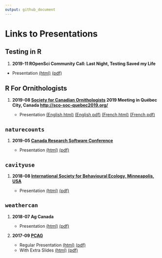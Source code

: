 ```yaml
---
output: github_document
---
```


# Links to Presentations

## Testing in R

1. **2019-11 ROpenSci Community Call: Last Night, Testing Saved my Life**

  - Presentation [(html)](http://steffilazerte.github.io/Presentations/2019-11%20ROpenSci%20-%20Testing/2019-11_ROpenSci_Testing.html) [(pdf)](http://steffilazerte.github.io/Presentations/2019-11%20ROpenSci%20-%20Testing/2019-11_ROpenSci_Testing.pdf)

## R For Ornithologists

1. **2019-08 [Society for Canadian Ornithologists](https://www.sco-soc.ca/) 2019 Meeting in Québec City, Canada
<http://sco-soc-quebec2019.org/>**

    - Presentation [(English html)](http://steffilazerte.github.io/Presentations/2019-08%20SOC%20-%20R%20Symposium/LaZerte_SCO_SOC_2019_en.html) [(English pdf)](http://steffilazerte.github.io/Presentations/2019-08%20SOC%20-%20R%20Symposium/LaZerte_SCO_SOC_2019_en.pdf) [(French html)](http://steffilazerte.github.io/Presentations/2019-08%20SOC%20-%20R%20Symposium/LaZerte_SCO_SOC_2019_fr.html) [(French pdf)](http://steffilazerte.github.io/Presentations/2019-08%20SOC%20-%20R%20Symposium/LaZerte_SCO_SOC_2019_fr.pdf)
    
## `naturecounts`

1. **2019-05 [Canada Research Software Conference](https://www.canarie.ca/software/canadian-research-software-conference/program-details/)**

    - Presentation [(html)](http://steffilazerte.github.io/Presentations/2019-05%20CRSC%20-%20naturecounts/LaZerte_CRSC_2019.html) [(pdf)](http://steffilazerte.github.io/Presentations/2019-05%20CRSC%20-%20naturecounts/LaZerte_CRSC_2019.pdf)

## `cavityuse`

1. **2018-08 [International Society for Behavioural Ecology, Minneapolis, USA](http://www.behavecol.com)**

    - Presentation [(html)](http://steffilazerte.github.io/Presentations/2018-08%20ISBE/LaZerte_ISBE_2018.html) [(pdf)](http://steffilazerte.github.io/Presentations/2018-08%20ISBE/LaZerte_Gow_ISBE_cavityuse.pdf)

## `weathercan`

1. **2018-07 Ag Canada**

    - Presentation [(html)](http://steffilazerte.github.io/Presentations/2018-07%20Ag%20Canada%20-%20weathercan/LaZerte_AGCAN_2018_weathercan.html) [(pdf)](http://steffilazerte.github.io/Presentations/2018-07%20Ag%20Canada%20-%20weathercan/LaZerte_AGCAN_2018_weathercan.pdf)

2. **2017-09 [PCAG](http://pcag.uwinnipeg.ca/PCAG2017.html)**
  
    - Regular Presentation [(html)](https://steffilazerte.github.io/Presentations/2017-09%20PCAG%20-%20weathercan/LaZerte_PCAG_2017_weathercan.html) [(pdf)](https://steffilazerte.github.io/Presentations/2017-09%20PCAG%20-%20weathercan/LaZerte_PCAG_2017_weathercan.pdf)
    - With Extra Slides [(html)](https://steffilazerte.github.io/Presentations/2017-09%20PCAG%20-%20weathercan/LaZerte_PCAG_2017_weathercan_extra.html) [(pdf)](https://steffilazerte.github.io/Presentations/2017-09%20PCAG%20-%20weathercan/LaZerte_PCAG_2017_weathercan_extra.pdf)